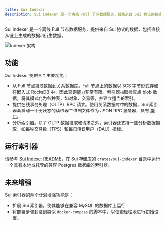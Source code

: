 ```yaml
---
title: Sui Indexer
description: Sui Indexer 是一个离线 Full 节点数据服务，提供来自 Sui 协议的数据，包括直接从链上生成的数据和衍生数据。
---
```


Sui Indexer 是一个离线 Full 节点数据服务，提供来自 Sui 协议的数据，包括直接从链上生成的数据和衍生数据。

![Indexer 架构](./images/indexer-arch.png)

## 功能 

Sui Indexer 提供三个主要功能：
- 从 Full 节点摄取数据到关系数据库。Full 节点上的数据以 BCS 字节形式存储在嵌入式 RocksDB 中，因此查询能力非常有限。索引器拉取检查点 blob 数据，将其模式化为各种表，如对象、交易等，并建立适当的索引。
- 提供在线事务处理（OLTP）RPC 请求。使用关系数据库中的数据，Sui 索引器会启动一个无状态的读取器二进制文件作为 JSON RPC 服务器，具有 [接口](/references/sui-api)。
- 分析索引器。除了 OLTP 数据摄取和请求之外，索引器还支持一些分析数据摄取，如每秒交易数（TPS）和每日活跃用户（DAU）指标。

## 运行索引器

请参考 [Sui Indexer README](https://github.com/MystenLabs/sui/tree/main/crates/sui-indexer)，在 Sui 存储库的 `crates/sui-indexer` 目录中运行一个具有本地或托管的兼容 Postgres 数据库的索引器。

## 未来增强

Sui 索引器的两个计划增强功能是：
- 扩展 Sui 索引器，使其能够在兼容 MySQL 的数据库上运行
- 将部署步骤封装到类似 `docker-compose` 的脚本中，以便更轻松地进行初始设置。
